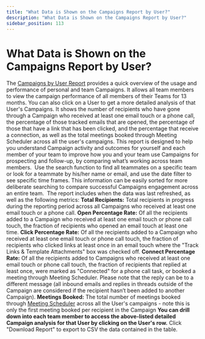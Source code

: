 ```yaml
---
title: "What Data is Shown on the Campaigns Report by User?"
description: "What Data is Shown on the Campaigns Report by User?"
sidebar_position: 113
---
```


# What Data is Shown on the Campaigns Report by User?

The [Campaigns by User Report](https://app.yesware.com/reports/campaigns/#/campaigns/by_user) provides a quick overview of the usage and performance of personal and team Campaigns. It allows all team members to view the campaign performance of all members of their Teams for 13 months. You can also click on a User to get a more detailed analysis of that User's Campaigns.
It shows the number of recipients who have gone through a Campaign who received at least one email touch or a phone call, the percentage of those tracked emails that are opened, the percentage of those that have a link that has been clicked, and the percentage that receive a connection, as well as the total meetings booked through Meeting Scheduler across all the user's campaigns. This report is designed to help you understand Campaign activity and outcomes for yourself and each member of your team to improve how you and your team use Campaigns for prospecting and follow-up, by comparing what’s working across team members. 
Use the search function to find all teammates on a specific team or look for a teammate by his/her name or email, and use the date filter to see specific time frames. This information can be easily sorted for more deliberate searching to compare successful Campaigns engagement across an entire team. 
The report includes when the data was last refreshed, as well as the following metrics:
**Total Recipients:** Total recipients in progress during the reporting period across all Campaigns who received at least one email touch or a phone call.
**Open Percentage Rate:** Of all the recipients added to a Campaign who received at least one email touch or phone call touch, the fraction of recipients who opened an email touch at least one time.
**Click Percentage Rate:** Of all the recipients added to a Campaign who received at least one email touch or phone call touch, the fraction of recipients who clicked links at least once in an email touch where the "Track Links &amp; Template Attachments" box was checked off.
**Connect Percentage Rate:** Of all the recipients added to Campaigns who received at least one email touch or phone call touch, the fraction of recipients that replied at least once, were marked as "Connected" for a phone call task, or booked a meeting through Meeting Scheduler. Please note that the reply can be to a different message (all inbound emails and replies in threads outside of the Campaign are considered if the recipient hasn’t been added to another Campaign).
**Meetings Booked:** The total number of meetings booked through [Meeting Scheduler](https://app.yesware.com/meeting_scheduler) across all the User's campaigns  - note this is only the first meeting booked per recipient in the Campaign
**You can drill down into each team member to access the above-listed detailed Campaign analysis for that User by clicking on the User's row.**
Click "Download Report" to export to CSV the data contained in the table.